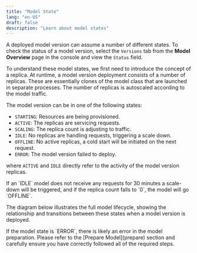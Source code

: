 ```yaml
---
title: "Model State"
lang: "en-US"
draft: false
description: "Learn about model states"
---
```


A deployed model version can assume a number of different states. To check the
status of a model version, select the `Versions` tab from the **Model Overview**
page in the console and view the `Status` field.

To understand these model states, we first need to introduce the concept of a
replica. At runtime, a model version deployment consists of a number of
replicas. These are essentially clones of the model class that are launched in
separate processes. The number of replicas is autoscaled according to the model
traffic.

The model version can be in one of the following states:

- `STARTING`: Resources are being provisioned.
- `ACTIVE`: The replicas are servicing requests.
- `SCALING`: The replica count is adjusting to traffic.
- `IDLE`: No replicas are handling requests, triggering a scale down.
- `OFFLINE`: No active replicas, a cold start will be initiated on the next
  request.
- `ERROR`: The model version failed to deploy.

where `ACTIVE` and `IDLE` directly refer to the activity of the model version
replicas.

<InfoBlock type="info" title="info">  
  If an `IDLE` model does not receive any requests for 30 minutes a scale-down
  will be triggered, and if the replica count falls to `0`, the model will go
  `OFFLINE`.
</InfoBlock>

The diagram below illustrates the full model lifecycle, showing the relationship
and transitions between these states when a model version is deployed.

<ZoomableImg
  src="/docs-assets/model/machine-state-diagram-v4.gif"
  alt="Model State Diagram"
/>

<InfoBlock type="tip" title="tip">  
  If the model state is `ERROR`, there is likely an error in the model
  preparation. Please refer to the [Prepare Model](prepare) section and
  carefully ensure you have correctly followed all of the required steps.
</InfoBlock>
